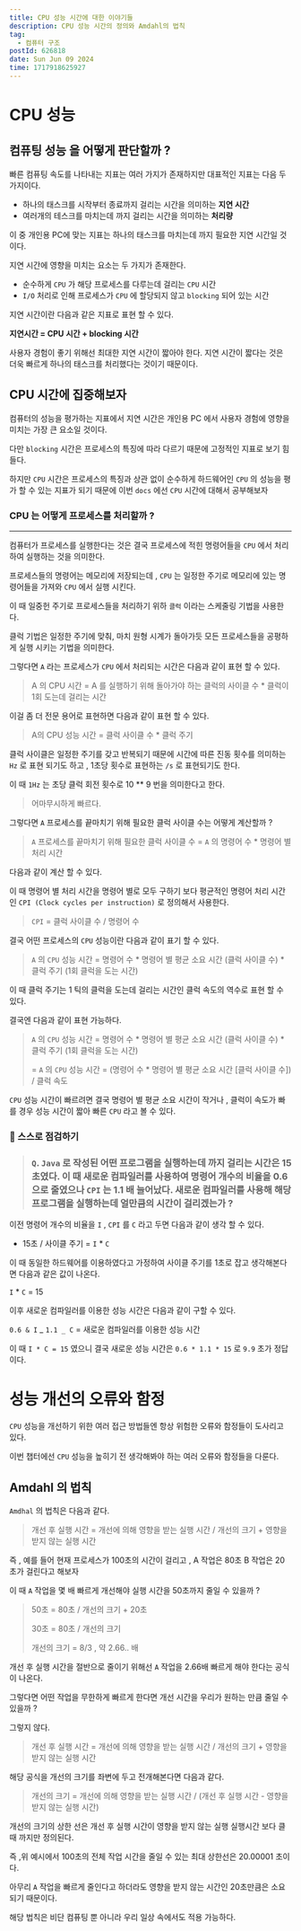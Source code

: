 ```yaml
---
title: CPU 성능 시간에 대한 이야기들
description: CPU 성능 시간의 정의와 Amdahl의 법칙
tag:
  - 컴퓨터 구조
postId: 626818
date: Sun Jun 09 2024
time: 1717918625927
---
```


# CPU 성능

## 컴퓨팅 성능 을 어떻게 판단할까 ?

빠른 컴퓨팅 속도를 나타내는 지표는 여러 가지가 존재하지만 대표적인 지표는 다음 두 가지이다.

- 하나의 태스크를 시작부터 종료까지 걸리는 시간을 의미하는 **지연 시간**
- 여러개의 테스크를 마치는데 까지 걸리는 시간을 의미하는 **처리량**

이 중 개인용 PC에 맞는 지표는 하나의 태스크를 마치는데 까지 필요한 지연 시간일 것이다.

지연 시간에 영향을 미치는 요소는 두 가지가 존재한다.

- 순수하게 `CPU` 가 해당 프로세스를 다루는데 걸리는 `CPU` 시간
- `I/O` 처리로 인해 프로세스가 `CPU` 에 할당되지 않고 `blocking` 되어 있는 시간

지연 시간이란 다음과 같은 지표로 표현 할 수 있다.

**지연시간 = CPU 시간 + blocking 시간**

사용자 경험이 좋기 위해선 최대한 지연 시간이 짧아야 한다. 지연 시간이 짧다는 것은 더욱 빠르게 하나의 태스크를 처리했다는 것이기 때문이다.

## CPU 시간에 집중해보자

컴퓨터의 성능을 평가하는 지표에서 지연 시간은 개인용 PC 에서 사용자 경험에 영향을 미치는 가장 큰 요소일 것이다.

다만 `blocking` 시간은 프로세스의 특징에 따라 다르기 때문에 고정적인 지표로 보기 힘들다.

하지만 `CPU` 시간은 프로세스의 특징과 상관 없이 순수하게 하드웨어인 `CPU` 의 성능을 평가 할 수 있는 지표가 되기 때문에 이번 `docs` 에선 `CPU` 시간에 대해서 공부해보자

### CPU 는 어떻게 프로세스를 처리할까 ?

---

컴퓨터가 프로세스를 실행한다는 것은 결국 프로세스에 적힌 명령어들을 `CPU` 에서 처리하여 실행하는 것을 의미한다.

프로세스들의 명령어는 메모리에 저장되는데 , `CPU` 는 일정한 주기로 메모리에 있는 명령어들을 가져와 `CPU` 에서 실행 시킨다.

이 때 일중헌 주기로 프로세스들을 처리하기 위하 `클럭` 이라는 스케줄링 기법을 사용한다.

클럭 기법은 일정한 주기에 맞춰, 마치 원형 시계가 돌아가듯 모든 프로세스들을 공평하게 실행 시키는 기법을 의미한다.

그렇다면 `A` 라는 프로세스가 `CPU` 에서 처리되는 시간은 다음과 같이 표현 할 수 있다.

> A 의 CPU 시간 = A 를 실행하기 위해 돌아가야 하는 클럭의 사이클 수 \* 클럭이 1회 도는데 걸리는 시간

이걸 좀 더 전문 용어로 표현하면 다음과 같이 표현 할 수 있다.

> A의 CPU 성능 시간 = 클럭 사이클 수 \* 클럭 주기

클럭 사이클은 일정한 주기를 갖고 반복되기 때문에 시간에 따른 진동 횟수를 의미하는 `Hz` 로 표현 되기도 하고 , 1초당 횟수로 표현하는 `/s` 로 표현되기도 한다.

이 때 `1Hz` 는 초당 클럭 회전 횟수로 10 \*\* 9 번을 의미한다고 한다.

> 어마무시하게 빠르다.

그렇다면 `A` 프로세스를 끝마치기 위해 필요한 클럭 사이클 수는 어떻게 계산할까 ?

> `A` 프로세스를 끝마치기 위해 필요한 클럭 사이클 수 = `A` 의 명령어 수 \* 명령어 별 처리 시간

다음과 같이 계산 할 수 있다.

이 때 명령어 별 처리 시간을 명령어 별로 모두 구하기 보다 평균적인 명령어 처리 시간인 `CPI (Clock cycles per instruction)` 로 정의해서 사용한다.

> `CPI` = 클럭 사이클 수 / 명령어 수

결국 어떤 프로세스의 `CPU` 성능이란 다음과 같이 표기 할 수 있다.

> `A` 의 `CPU` 성능 시간 = 명령어 수 \* 명령어 별 평균 소요 시간 (클럭 사이클 수) \* 클럭 주기 (1회 클럭을 도는 시간)

이 때 클럭 주기는 1 틱의 클럭을 도는데 걸리는 시간인 클럭 속도의 역수로 표현 할 수 있다.

결국엔 다음과 같이 표현 가능하다.

> `A` 의 `CPU` 성능 시간 = 명령어 수 \* 명령어 별 평균 소요 시간 (클럭 사이클 수) \* 클럭 주기 (1회 클럭을 도는 시간)
>
> = `A` 의 `CPU` 성능 시간 = (명령어 수 \* 명령어 별 평균 소요 시간 [클럭 사이클 수]) / 클럭 속도

`CPU` 성능 시간이 빠르려면 결국 명령어 별 평균 소요 시간이 작거나 , 클럭이 속도가 빠를 경우 성능 시간이 짧아 빠른 `CPU` 라고 볼 수 있다.

### 🤔 스스로 점검하기

> ### `Q`. `Java` 로 작성된 어떤 프로그램을 실행하는데 까지 걸리는 시간은 15초였다. 이 때 새로운 컴파일러를 사용하여 명령어 개수의 비율을 0.6 으로 줄였으나 `CPI` 는 1.1 배 늘어났다. 새로운 컴파일러를 사용해 해당 프로그램을 실행하는데 얼만큼의 시간이 걸리겠는가 ?

이전 명령어 개수의 비율을 `I` , `CPI` 를 `C` 라고 두면 다음과 같이 생각 할 수 있다.

- 15초 / 사이클 주기 = `I` \* `C`

이 때 동일한 하드웨어를 이용하였다고 가정하여 사이클 주기를 1초로 잡고 생각해본다면 다음과 같은 값이 나온다.

`I` \* `C` = 15

이후 새로운 컴파일러를 이용한 성능 시간은 다음과 같이 구할 수 있다.

`0.6 & I` _ `1.1 _ C` = 새로운 컴파일러를 이용한 성능 시간

이 때 `I * C = 15` 였으니 결국 새로운 성능 시간은 `0.6 * 1.1 * 15` 로 `9.9` 초가 정답이다.

# 성능 개선의 오류와 함정

`CPU` 성능을 개선하기 위한 여러 접근 방법들엔 항상 위험한 오류와 함정들이 도사리고 있다.

이번 챕터에선 `CPU` 성능을 높히기 전 생각해봐야 하는 여러 오류와 함정들을 다룬다.

## Amdahl 의 법칙

`Amdhal` 의 법칙은 다음과 같다.

> 개선 후 실행 시간 = 개선에 의해 영향을 받는 실행 시간 / 개선의 크기 + 영향을 받지 않는 실행 시간

즉 , 예를 들어 현재 프로세스가 100초의 시간이 걸리고 , A 작업은 80초 B 작업은 20초가 걸린다고 해보자

이 때 `A` 작업을 몇 배 빠르게 개선해야 실행 시간을 50초까지 줄일 수 있을까 ?

> 50초 = 80초 / 개선의 크기 + 20초
>
> 30초 = 80초 / 개선의 크기
>
> 개선의 크기 = 8/3 , 약 2.66.. 배

개선 후 실행 시간을 절반으로 줄이기 위해선 `A` 작업을 2.66배 빠르게 해야 한다는 공식이 나온다.

그렇다면 어떤 작업을 무한하게 빠르게 한다면 개선 시간을 우리가 원하는 만큼 줄일 수 있을까 ?

그렇지 않다.

> 개선 후 실행 시간 = 개선에 의해 영향을 받는 실행 시간 / 개선의 크기 + 영향을 받지 않는 실행 시간

해당 공식을 개선의 크기를 좌변에 두고 전개해본다면 다음과 같다.

> 개선의 크기 = 개선에 의해 영향을 받는 실행 시간 / (개선 후 실행 시간 - 영향을 받지 않는 실행 시간)

개선의 크기의 상한 선은 개선 후 실행 시간이 영향을 받지 않는 실행 실행시간 보다 클 때 까지만 정의된다.

즉 ,위 예시에서 100초의 전체 작업 시간을 줄일 수 있는 최대 상한선은 20.00001 초이다.

아무리 `A` 작업을 빠르게 줄인다고 하더라도 영향을 받지 않는 시간인 20초만큼은 소요되기 때문이다.

해당 법칙은 비단 컴퓨팅 뿐 아니라 우리 일상 속에서도 적용 가능하다.
